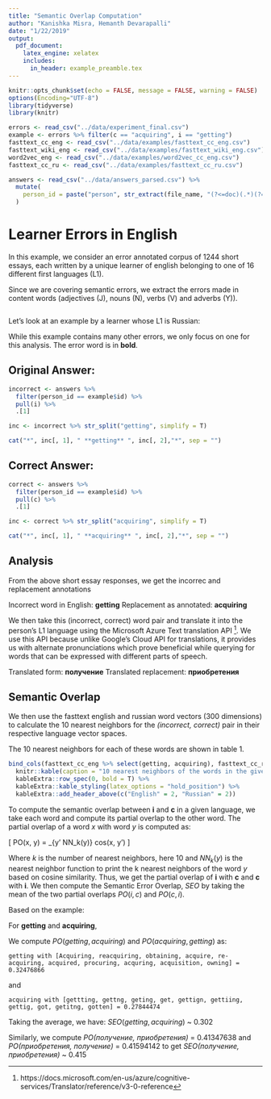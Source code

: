 ```yaml
---
title: "Semantic Overlap Computation"
author: "Kanishka Misra, Hemanth Devarapalli"
date: "1/22/2019"
output: 
  pdf_document:
    latex_engine: xelatex
    includes:
      in_header: example_preamble.tex
---
```


```r
knitr::opts_chunk$set(echo = FALSE, message = FALSE, warning = FALSE)
options(Encoding="UTF-8")
library(tidyverse)
library(knitr)

errors <- read_csv("../data/experiment_final.csv")
example <- errors %>% filter(c == "acquiring", i == "getting")
fasttext_cc_eng <- read_csv("../data/examples/fasttext_cc_eng.csv")
fasttext_wiki_eng <- read_csv("../data/examples/fasttext_wiki_eng.csv")
word2vec_eng <- read_csv("../data/examples/word2vec_cc_eng.csv")
fasttext_cc_ru <- read_csv("../data/examples/fasttext_cc_ru.csv")

answers <- read_csv("../data/answers_parsed.csv") %>%
  mutate(
    person_id = paste("person", str_extract(file_name, "(?<=doc)(.*)(?=\\.xml)"), sep = "_")
  )
```

# Learner Errors in English

In this example, we consider an error annotated corpus of 1244 short essays, each written by a unique learner of english belonging to one of 16 different first languages (L1).

Since we are covering semantic errors, we extract the errors made in content words (adjectives (J), nouns (N), verbs (V) and adverbs (Y)).

```r

```


Let's look at an example by a learner whose L1 is Russian:

While this example contains many other errors, we only focus on one for this analysis. The error word is in **bold**.

## Original Answer:

```r
incorrect <- answers %>%
  filter(person_id == example$id) %>%
  pull(i) %>%
  .[1]

inc <- incorrect %>% str_split("getting", simplify = T)

cat("*", inc[, 1], " **getting** ", inc[, 2],"*", sep = "")
```

## Correct Answer:

```r
correct <- answers %>%
  filter(person_id == example$id) %>%
  pull(c) %>%
  .[1]

inc <- correct %>% str_split("acquiring", simplify = T)

cat("*", inc[, 1], " **acquiring** ", inc[, 2],"*", sep = "")
```

## Analysis 

From the above short essay responses, we get the incorrec and replacement annotations

Incorrect word in English: **getting** Replacement as annotated: **acquiring**

We then take this (incorrect, correct) word pair and translate it into the person's L1 language using the Microsoft Azure Text translation API ^[https://docs.microsoft.com/en-us/azure/cognitive-services/Translator/reference/v3-0-reference]. We use this API because unlike Google's Cloud API for translations, it provides us with alternate pronunciations which prove beneficial while querying for words that can be expressed with different parts of speech.

Translated form: **получение** Translated replacement: **приобретения** 

## Semantic Overlap

We then use the fasttext english and russian word vectors (300 dimensions) to calculate the 10 nearest neighbors for the *(incorrect, correct)* pair in their respective language vector spaces. 

The 10 nearest neighbors for each of these words are shown in table 1.

```r
bind_cols(fasttext_cc_eng %>% select(getting, acquiring), fasttext_cc_ru %>% select(получение, приобретения)) %>%
  knitr::kable(caption = "10 nearest neighbors of the words in the given example.", format = "latex", booktabs = T) %>%
  kableExtra::row_spec(0, bold = T) %>%
  kableExtra::kable_styling(latex_options = "hold_position") %>%
  kableExtra::add_header_above(c("English" = 2, "Russian" = 2))
```

To compute the semantic overlap between **i** and **c** in a given language, we take each word and compute its partial overlap to the other word. The partial overlap of a word *x* with word *y* is computed as:

\[
  PO(x, y) = \frac{1}{k} \sum_{y' \in NN_k(y)} cos(x, y')
\]

Where $k$ is the number of nearest neighbors, here 10 and $NN_k(y)$ is the nearest neighbor function to print the k nearest neighbors of the word $y$ based on cosine similarity. Thus, we get the partial overlap of **i** with **c** and **c** with **i**. We then compute the Semantic Error Overlap, $SEO$ by taking the mean of the two partial overlaps $PO(i, c)$ and $PO(c, i)$.

\begin{figure}[h]
  \caption {Semantic Overlap between incorrect and correct words for a language}
  \centering
    \includegraphics[width=1\textwidth]{../figures/semantic_neighborhood.png}
\end{figure}

Based on the example:

For **getting** and **acquiring**,  

We compute $PO(getting, acquiring)$ and $PO(acquiring, getting)$ as: 

`getting with [Acquiring, reacquiring, obtaining, acquire, re-acquiring, acquired, procuring, acquring, acquisition, owning] = 0.32476866`

and 

`acquiring with [gettting, gettng, geting, get, gettign, gettiing, gettig, got, getitng, gotten] = 0.27844474`

Taking the average, we have: $SEO(getting, acquiring)$ ~ 0.302

Similarly, we compute $PO$*(получение, приобретения)* = 0.41347638 and $PO$*(приобретения, получение)* = 0.41594142 to get $SEO$*(получение, приобретения)* ~ 0.415